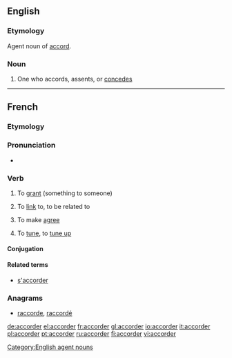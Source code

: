 ==English==

===Etymology===
Agent noun of [[accord]].

===Noun===
{{en-noun}}

# {{rare}} One who accords, assents, or [[concedes]]

[[Category:English agent nouns]]

----
==French==

===Etymology===
{{suffix|lang=fr|accord|er}}

===Pronunciation===
* {{audio|Fr-accorder.ogg|Audio}}

===Verb===
{{fr-verb}}

# {{transitive}} To [[grant]] (something to someone)
# To [[link]] to, to be related to
# {{grammar|lang=fr}} To make [[agree]]
# {{music|lang=fr}} To [[tune]], to [[tune up]]

====Conjugation====
{{fr-conj-er|accord|avoir}}

====Related terms====
*[[s'accorder]]

===Anagrams===
* [[raccorde#French|raccorde]], [[raccordé#French|raccordé]]

[[de:accorder]]
[[el:accorder]]
[[fr:accorder]]
[[gl:accorder]]
[[io:accorder]]
[[it:accorder]]
[[pl:accorder]]
[[pt:accorder]]
[[ru:accorder]]
[[fi:accorder]]
[[vi:accorder]]